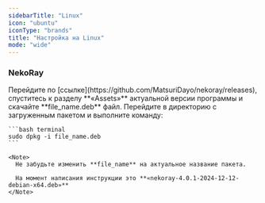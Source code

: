 ```yaml
---
sidebarTitle: "Linux"
icon: "ubuntu"
iconType: "brands"
title: "Настройка на Linux"
mode: "wide"
---
```


### NekoRay

<Steps>
  <Step title="Загрузка приложения" icon="cloud-arrow-down" iconType="solid">
    Перейдите по [ссылке](https://github.com/MatsuriDayo/nekoray/releases), спуститесь к разделу **«Assets»** актуальной версии программы и скачайте **file_name.deb** файл.
  </Step>
  <Step title="Установка приложения" icon="floppy-disk" iconType="solid">
    Перейдите в директорию с загруженным пакетом и выполните команду:

    ```bash terminal
    sudo dpkg -i file_name.deb
    ```

    <Note>
      Не забудьте изменить **file_name** на актуальное название пакета.

      На момент написания инструкции это **«nekoray-4.0.1-2024-12-12-debian-x64.deb»**
    </Note>
  </Step>
</Steps>